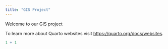 ```yaml
---
title: "GIS Project"
---
```


Welcome to our GIS project

To learn more about Quarto websites visit <https://quarto.org/docs/websites>.

```r
1 + 1
```
